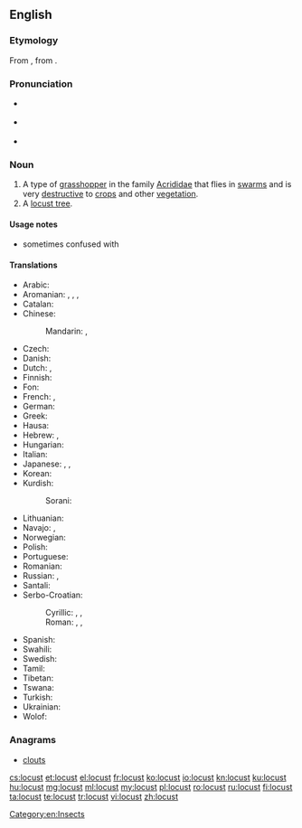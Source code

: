 ==English==
{{wikipedia}}

===Etymology===
From {{etyl|fro}} {{term|langouste|lang=fro}}, from {{etyl|la}} {{term|locusta||locust, crustacean, lobster|lang=la}}.

===Pronunciation===
* {{a|UK}} {{IPA|/ˈləʊ.kəst/}}
* {{a|US}} {{IPA|/ˈloʊ.kəst/}}
* {{audio|en-us-locust.ogg|Audio (US)}}

===Noun===
{{en-noun}}

# A type of [[grasshopper]] in the family [[Acrididae]] that flies in [[swarm]]s and is very [[destructive]] to [[crop]]s and other [[vegetation]].
# A [[locust tree]].

====Usage notes====
* sometimes confused with {{term|locus|lang=en}}

====Translations====
{{trans-top|type of grasshopper}}
* Arabic: {{t-|ar|جرادة|f|tr=jarāda|sc=Arab}}
* Aromanian: {{t-|rup|lãcustã|f}}, {{t-|rup|gãlãgustã|f}}, {{t-|rup|scarcaletsu}}, {{t-|rup|acridhã|f}}
* Catalan: {{t-|ca|llagosta|f}}
* Chinese:
*: Mandarin: {{t|cmn|蝗蟲|sc=Hani}}, {{t|cmn|蝗虫|tr=huángchóng|sc=Hani}}
* Czech: {{t-|cs|saranče|n}}
* Danish: {{t-|da|vandregræshoppe|c}}
* Dutch: {{t+|nl|treksprinkhaan|m}}, {{t+|nl|sprinkhaan|m}}
* Finnish: {{t+|fi|kulkusirkka}}
* Fon: {{tø|fon|gbokle}}
* French: {{t+|fr|locuste|f}}, {{t+|fr|criquet|m}}
* German: {{t+|de|Heuschrecke|f}}
* Greek: {{t+|el|ακρίδα|f}}
* Hausa: {{t-|ha|fàra}}
* Hebrew: {{t+|he|ארבה|m|alt=אַרְבֶּה}}, {{t-|he|חגב|m|alt=חָגָב}}
* Hungarian: {{t+|hu|sáska}}
* Italian: {{t-|it|locusta|f}}
* Japanese: {{t+|ja|飛蝗|tr=[[ばった]], batta|sc=Jpan}}, {{t+|ja|蝗|sc=Jpan}}, {{t-|ja|イナゴ|tr=[[いなご]], inago|sc=Jpan}}
* Korean: {{t+|ko|메뚜기|tr=mettugi|sc=Kore}}
* Kurdish:
*: Sorani: {{tø|ckb|کوله‌|sc=ku-Arab}}
{{trans-mid}}
* Lithuanian: {{t+|lt|skėrys|m}}
* Navajo: {{tø|nv|wóóneeshchʼįįdii}}, {{tø|nv|wóóneeshchʼįįdii nahachaʼígíí}}
* Norwegian: {{t-|no|gresshoppe|m}}
* Polish: {{t+|pl|szarańcza|f}}
* Portuguese: {{t+|pt|gafanhoto|m}}
* Romanian: {{t+|ro|lăcustă|f}}
* Russian: {{t+|ru|саранча|f|tr=saranča}}, {{t+|ru|саранчук|m|tr=sarančuk}}
* Santali: {{tø|sat|ᱯᱳᱦᱳ|tr=poho|sc=Olck}}
* Serbo-Croatian:
*: Cyrillic: {{t-|sh|скакавац|m|sc=Cyrl}}, {{t-|sh|цврчак|m|sc=Cyrl}}, {{t-|sh|зрикавац|m|sc=Cyrl}}
*: Roman: {{t-|sh|skakavac|m}}, {{t-|sh|cvrčak|m}}, {{t-|sh|zrikavac|m}}
* Spanish: {{t+|es|langosta|f}}
* Swahili: {{t+|sw|nzige}}
* Swedish: {{t+|sv|gräshoppa|c}}
* Tamil: {{t+|ta|வெட்டுக்கிளி|tr=vettukkili|sc=Taml}}
* Tibetan: {{t-|bo|ཚ་ག་བ་|tr=tsha-ga-pa|sc=Tibt}}
* Tswana: {{t-|tn|tsie}}
* Turkish: {{t+|tr|çekirge}}
* Ukrainian: {{t-|uk|сарана|f}}
* Wolof: {{t-|wo|njéeréer|alt=njéeréer bi}}
{{trans-bottom}}

===Anagrams===
* [[clouts#English|clouts]]

[[Category:en:Insects]]

[[cs:locust]]
[[et:locust]]
[[el:locust]]
[[fr:locust]]
[[ko:locust]]
[[io:locust]]
[[kn:locust]]
[[ku:locust]]
[[hu:locust]]
[[mg:locust]]
[[ml:locust]]
[[my:locust]]
[[pl:locust]]
[[ro:locust]]
[[ru:locust]]
[[fi:locust]]
[[ta:locust]]
[[te:locust]]
[[tr:locust]]
[[vi:locust]]
[[zh:locust]]